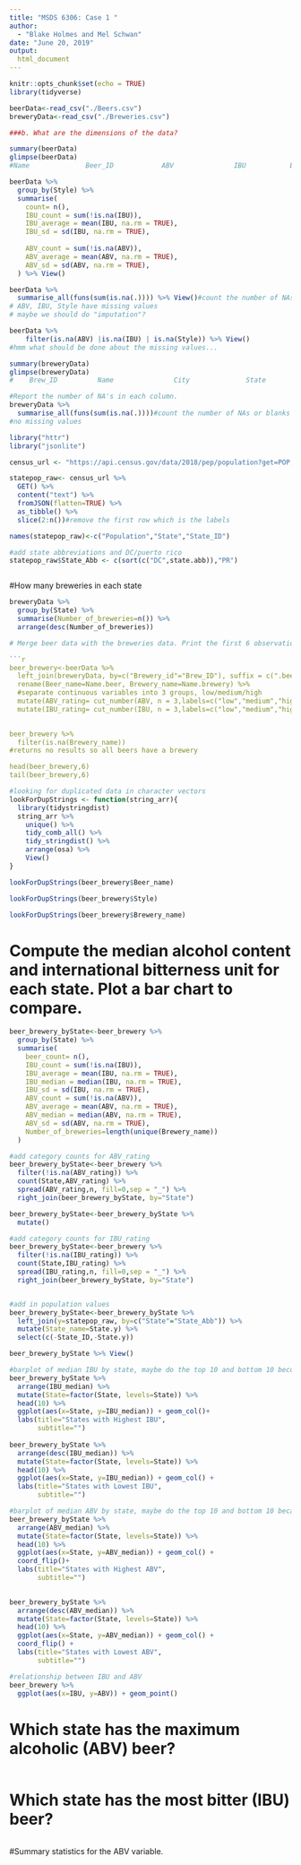 ```yaml
---
title: "MSDS 6306: Case 1 "
author:
  - "Blake Holmes and Mel Schwan"
date: "June 20, 2019"
output: 
  html_document
---
```

```r
knitr::opts_chunk$set(echo = TRUE)
library(tidyverse)
```

```r
beerData<-read_csv("./Beers.csv")
breweryData<-read_csv("./Breweries.csv")
```

```r
###b. What are the dimensions of the data?

summary(beerData)
glimpse(beerData)
#Name              Beer_ID            ABV               IBU           Brewery_id       Style               Ounces 

beerData %>%
  group_by(Style) %>%
  summarise(
    count= n(),
    IBU_count = sum(!is.na(IBU)),
    IBU_average = mean(IBU, na.rm = TRUE),
    IBU_sd = sd(IBU, na.rm = TRUE),
    
    ABV_count = sum(!is.na(ABV)),
    ABV_average = mean(ABV, na.rm = TRUE),
    ABV_sd = sd(ABV, na.rm = TRUE),
  ) %>% View()

beerData %>% 
  summarise_all(funs(sum(is.na(.)))) %>% View()#count the number of NAs or blanks 
# ABV, IBU, Style have missing values 
# maybe we should do "imputation"? 

beerData %>% 
    filter(is.na(ABV) |is.na(IBU) | is.na(Style)) %>% View()
#hmm what should be done about the missing values...

summary(breweryData)
glimpse(breweryData)
#    Brew_ID          Name               City              State          

#Report the number of NA's in each column.
breweryData %>% 
  summarise_all(funs(sum(is.na(.))))#count the number of NAs or blanks
#no missing values 
```

```r

library("httr")
library("jsonlite")

census_url <- "https://api.census.gov/data/2018/pep/population?get=POP,GEONAME&for=state"

statepop_raw<- census_url %>% 
  GET() %>% 
  content("text") %>%
  fromJSON(flatten=TRUE) %>% 
  as_tibble() %>% 
  slice(2:n())#remove the first row which is the labels 

names(statepop_raw)<-c("Population","State","State_ID")

#add state abbreviations and DC/puerto rico
statepop_raw$State_Abb <- c(sort(c("DC",state.abb)),"PR")

```

```r



```

#How many breweries in each state

```r
breweryData %>% 
  group_by(State) %>% 
  summarise(Number_of_breweries=n()) %>% 
  arrange(desc(Number_of_breweries))

# Merge beer data with the breweries data. Print the first 6 observations and the last six observations to check the merged file.

```r

beer_brewery<-beerData %>%
  left_join(breweryData, by=c("Brewery_id"="Brew_ID"), suffix = c(".beer", ".brewery")) %>% 
  rename(Beer_name=Name.beer, Brewery_name=Name.brewery) %>% 
  #separate continuous variables into 3 groups, low/medium/high
  mutate(ABV_rating= cut_number(ABV, n = 3,labels=c("low","medium","high"))) %>% 
  mutate(IBU_rating= cut_number(IBU, n = 3,labels=c("low","medium","high"))) 
  

beer_brewery %>% 
  filter(is.na(Brewery_name)) 
#returns no results so all beers have a brewery

head(beer_brewery,6)
tail(beer_brewery,6)

```
```r
#looking for duplicated data in character vectors
lookForDupStrings <- function(string_arr){
  library(tidystringdist)
  string_arr %>%
    unique() %>% 
    tidy_comb_all() %>% 
    tidy_stringdist() %>% 
    arrange(osa) %>% 
    View()
}

lookForDupStrings(beer_brewery$Beer_name)

lookForDupStrings(beer_brewery$Style)

lookForDupStrings(beer_brewery$Brewery_name)
```


# Compute the median alcohol content and international bitterness unit for each state. Plot a bar chart to compare.
```r

beer_brewery_byState<-beer_brewery %>%
  group_by(State) %>%
  summarise(
    beer_count= n(),
    IBU_count = sum(!is.na(IBU)),
    IBU_average = mean(IBU, na.rm = TRUE),
    IBU_median = median(IBU, na.rm = TRUE),
    IBU_sd = sd(IBU, na.rm = TRUE),
    ABV_count = sum(!is.na(ABV)),
    ABV_average = mean(ABV, na.rm = TRUE),
    ABV_median = median(ABV, na.rm = TRUE),
    ABV_sd = sd(ABV, na.rm = TRUE),
    Number_of_breweries=length(unique(Brewery_name))
  )

#add category counts for ABV_rating
beer_brewery_byState<-beer_brewery %>%
  filter(!is.na(ABV_rating)) %>% 
  count(State,ABV_rating) %>% 
  spread(ABV_rating,n, fill=0,sep = "_") %>%
  right_join(beer_brewery_byState, by="State")

beer_brewery_byState<-beer_brewery_byState %>%
  mutate()

#add category counts for IBU_rating
beer_brewery_byState<-beer_brewery %>%
  filter(!is.na(IBU_rating)) %>% 
  count(State,IBU_rating) %>% 
  spread(IBU_rating,n, fill=0,sep = "_") %>% 
  right_join(beer_brewery_byState, by="State") 


#add in population values
beer_brewery_byState<-beer_brewery_byState %>% 
  left_join(y=statepop_raw, by=c("State"="State_Abb")) %>% 
  mutate(State_name=State.y) %>% 
  select(c(-State_ID,-State.y)) 

beer_brewery_byState %>% View()

#barplot of median IBU by state, maybe do the top 10 and bottom 10 becuase it's crowded
beer_brewery_byState %>%
  arrange(IBU_median) %>% 
  mutate(State=factor(State, levels=State)) %>%
  head(10) %>% 
  ggplot(aes(x=State, y=IBU_median)) + geom_col()+ 
  labs(title="States with Highest IBU", 
       subtitle="")
  
beer_brewery_byState %>%
  arrange(desc(IBU_median)) %>% 
  mutate(State=factor(State, levels=State)) %>%
  head(10) %>% 
  ggplot(aes(x=State, y=IBU_median)) + geom_col() + 
  labs(title="States with Lowest IBU", 
       subtitle="")

#barplot of median ABV by state, maybe do the top 10 and bottom 10 because it's crowded
beer_brewery_byState %>%
  arrange(ABV_median) %>% 
  mutate(State=factor(State, levels=State)) %>%
  head(10) %>% 
  ggplot(aes(x=State, y=ABV_median)) + geom_col() + 
  coord_flip()+ 
  labs(title="States with Highest ABV", 
       subtitle="")

  
beer_brewery_byState %>%
  arrange(desc(ABV_median)) %>% 
  mutate(State=factor(State, levels=State)) %>%
  head(10) %>% 
  ggplot(aes(x=State, y=ABV_median)) + geom_col() + 
  coord_flip() + 
  labs(title="States with Lowest ABV", 
       subtitle="")

#relationship between IBU and ABV
beer_brewery %>% 
  ggplot(aes(x=IBU, y=ABV)) + geom_point()

```


# Which state has the maximum alcoholic (ABV) beer? 

```r


```


# Which state has the most bitter (IBU) beer?

```r

```


#Summary statistics for the ABV variable.

```r

```

